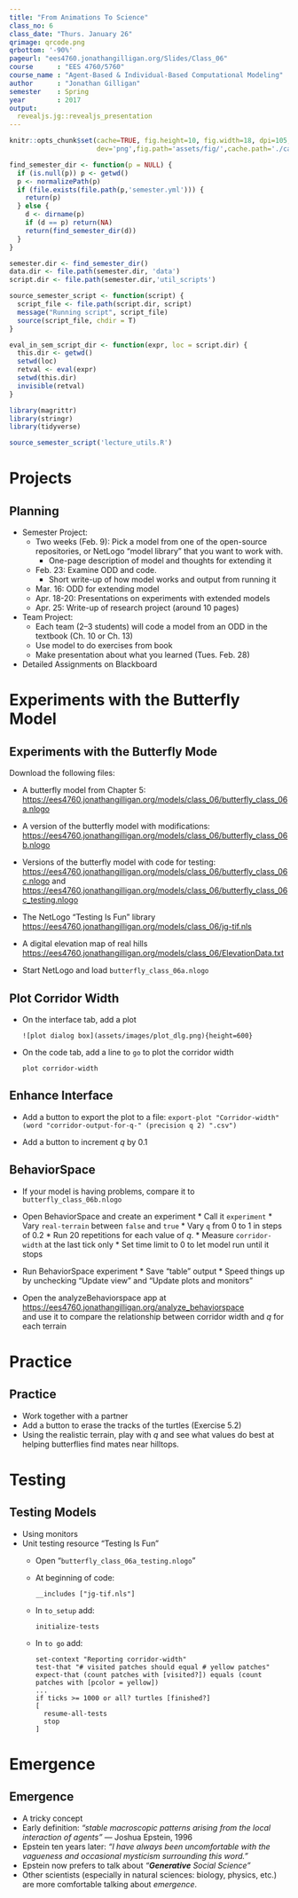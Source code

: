 ```yaml
---
title: "From Animations To Science"
class_no: 6
class_date: "Thurs. January 26"
qrimage: qrcode.png
qrbottom: '-90%'
pageurl: "ees4760.jonathangilligan.org/Slides/Class_06"
course      : "EES 4760/5760"
course_name : "Agent-Based & Individual-Based Computational Modeling"
author      : "Jonathan Gilligan"
semester    : Spring
year        : 2017
output:
  revealjs.jg::revealjs_presentation
---
```

```r
knitr::opts_chunk$set(cache=TRUE, fig.height=10, fig.width=18, dpi=105,
                      dev='png',fig.path='assets/fig/',cache.path='./cache/')

find_semester_dir <- function(p = NULL) {
  if (is.null(p)) p <- getwd()
  p <- normalizePath(p)
  if (file.exists(file.path(p,'semester.yml'))) {
    return(p)
  } else {
    d <- dirname(p)
    if (d == p) return(NA)
    return(find_semester_dir(d))
  }
}

semester.dir <- find_semester_dir()
data.dir <- file.path(semester.dir, 'data')
script.dir <- file.path(semester.dir,'util_scripts')

source_semester_script <- function(script) {
  script_file <- file.path(script.dir, script)
  message("Running script", script_file)
  source(script_file, chdir = T)
}

eval_in_sem_script_dir <- function(expr, loc = script.dir) {
  this.dir <- getwd()
  setwd(loc)
  retval <- eval(expr)
  setwd(this.dir)
  invisible(retval)
}

library(magrittr)
library(stringr)
library(tidyverse)

source_semester_script('lecture_utils.R')
```
# Projects {#project-sec data-transition="fade-out" data-state="skip_slide"}

## Planning {#projects data-transition="fade-in"}

* Semester Project:
    * Two weeks (Feb. 9): Pick a model from one of the open-source repositories, or NetLogo "model library" that you want to work with.
         * One-page description of model and thoughts for extending it
    * Feb. 23: Examine ODD and code. 
         * Short write-up of how model works and output from running it
    * Mar. 16: ODD for extending model
    * Apr. 18-20: Presentations on experiments with extended models
    * Apr. 25: Write-up of research project (around 10 pages)

* Team Project:
    * Each team (2--3 students) will code a model from an ODD in the textbook (Ch. 10 or Ch. 13)
    * Use model to do exercises from book
    * Make presentation about what you learned (Tues. Feb. 28)
* Detailed Assignments on Blackboard

# Experiments with the Butterfly Model {#butterfly-sec data-transition="fade-out" data-state="skip_slide"}

## Experiments with the Butterfly Mode {#butterfly-models .eighty data-transition="fade-in"}
<style>
.reveal .stretch code { max-height:100%; }
</style>

Download the following files:

* A butterfly model from Chapter 5:<br/><https://ees4760.jonathangilligan.org/models/class_06/butterfly_class_06a.nlogo>

* A version of the butterfly model with modifications:<br/><https://ees4760.jonathangilligan.org/models/class_06/butterfly_class_06b.nlogo>

* Versions of the butterfly model with code for testing:<br/><https://ees4760.jonathangilligan.org/models/class_06/butterfly_class_06c.nlogo> 
  and <https://ees4760.jonathangilligan.org/models/class_06/butterfly_class_06c_testing.nlogo> 

* The NetLogo "Testing Is Fun" library<br/><https://ees4760.jonathangilligan.org/models/class_06/jg-tif.nls>

* A digital elevation map of real hills<br/><https://ees4760.jonathangilligan.org/models/class_06/ElevationData.txt>

* Start NetLogo and load `butterfly_class_06a.nlogo`

## Plot Corridor Width

* On the interface tab, add a plot

      ![plot dialog box](assets/images/plot_dlg.png){height=600}

* On the code tab, add a line to `go` to plot the corridor width

    ```
    plot corridor-width
    ```

## Enhance Interface

* Add a button to export the plot to a file:
    ```
    export-plot "Corridor-width" (word "corridor-output-for-q-" (precision q 2) ".csv")               
    ```

* Add a button to increment _q_ by 0.1

## BehaviorSpace {#behaviorspace .ninety}

* If your model is having problems, compare it to `butterfly_class_06b.nlogo`

* Open BehaviorSpace and create an experiment
      * Call it `experiment`
      * Vary `real-terrain` between `false` and `true`
      * Vary `q` from 0 to 1 in steps of 0.2
      * Run 20 repetitions for each value of _q_.
      * Measure `corridor-width` at the last tick only
      * Set time limit to 0 to let model run until it stops
* Run BehaviorSpace experiment
      * Save "table" output
      * Speed things up by unchecking "Update view" and "Update plots and monitors"
* Open the analyzeBehaviorspace app at 
  <https://ees4760.jonathangilligan.org/analyze_behaviorspace>
  <br/>and use it to compare the relationship between corridor width and _q_ for each terrain


# Practice {#practice-sec data-transition="fade-out" data-state="skip_slide"}

## Practice {#practice data-transition="fade-in"}

* Work together with a partner
* Add a button to erase the tracks of the turtles (Exercise 5.2)
* Using the realistic terrain, play with _q_ and see what values do best at 
  helping butterflies find mates near hilltops.

# Testing {#testing-sec data-transition="fade-out" data-state="skip_slide"}

## Testing Models {#testing-models .ninety data-transition="fade-in"}

* Using monitors
* Unit testing resource "Testing Is Fun"
  * Open "`butterfly_class_06a_testing.nlogo`"
  * At beginning of code:
    ```
    __includes ["jg-tif.nls"]
    ```
  * In `to_setup` add:
    ```
    initialize-tests
    ```
  * In `to go` add:
    ```
    set-context "Reporting corridor-width"
    test-that "# visited patches should equal # yellow patches"  
    expect-that (count patches with [visited?]) equals (count patches with [pcolor = yellow])            
    ...
    if ticks >= 1000 or all? turtles [finished?]
    [
      resume-all-tests
      stop
    ]
    ```

# Emergence {#emergence-sec data-transition="fade-out" data-state="skip_slide"}

## Emergence {#emergence data-transition="fade-in"}

* A tricky concept
* Early definition: _"stable macroscopic patterns arising from the local interaction of agents"_ --- Joshua Epstein, 1996
* Epstein ten years later: _"I have always been uncomfortable with the vagueness and occasional mysticism surrounding this word."_
* Epstein now prefers to talk about _"__Generative__ Social Science"_
* Other scientists (especially in natural sciences: biology, physics, etc.) are more comfortable talking about _emergence_.
